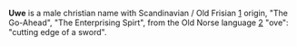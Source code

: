 '''Uwe''' is a male christian name with Scandinavian / Old Frisian  [http://www.wikipedia.org/wiki/Frisian_language] origin, "The Go-Ahead", "The Enterprising Spirt", from the Old Norse language [http://www.wikipedia.org/wiki/Old-Norse] "ove": "cutting edge of a sword".